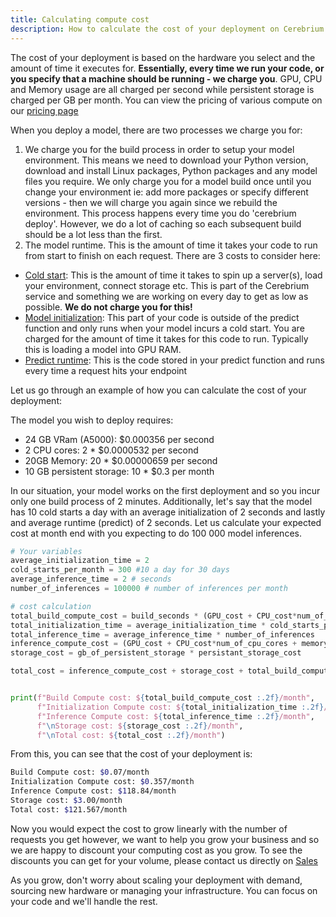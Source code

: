 ```yaml
---
title: Calculating compute cost
description: How to calculate the cost of your deployment on Cerebrium
---
```


The cost of your deployment is based on the hardware you select and the amount of time it executes for. <b>Essentially, every time we run your code, or you specify that a
machine should be running - we charge you</b>. GPU, CPU and Memory usage are all charged per second while persistent storage is charged per GB per month. You can
view the pricing of various compute on our [pricing page](https://www.cerebrium.ai/pricing)

When you deploy a model, there are two processes we charge you for:

1. We charge you for the build process in order to setup your model environment. This means we need to download your Python version, download and install Linux packages, Python packages
   and any model files you require. We only charge you for a model build once until you change your environment ie: add more packages or specify different versions - then we will charge you again since
   we rebuild the environment. This process happens every time you do 'cerebrium deploy'. However, we do a lot of caching so each subsequent build should be a lot less than the first.
2. The model runtime. This is the amount of time it takes your code to run from start to finish on each request. There are 3 costs to consider here:

- <u>Cold start</u>: This is the amount of time it takes to spin up a server(s),
  load your environment, connect storage etc. This is part of the Cerebrium
  service and something we are working on every day to get as low as possible. <b>We do not charge you for this!</b>
- <u>Model initialization</u>: This part of your code is outside of the predict
  function and only runs when your model incurs a cold start. You are charged
  for the amount of time it takes for this code to run. Typically this is
  loading a model into GPU RAM.
- <u>Predict runtime</u>: This is the code stored in your predict function and
  runs every time a request hits your endpoint

Let us go through an example of how you can calculate the cost of your deployment:

The model you wish to deploy requires:

- 24 GB VRam (A5000): $0.000356 per second
- 2 CPU cores: 2 \* $0.0000532 per second
- 20GB Memory: 20 \* $0.00000659 per second
- 10 GB persistent storage: 10 \* $0.3 per month

In our situation, your model works on the first deployment and so you incur only one build process of 2 minutes. Additionally, let's say that the model has 10 cold starts a day with an average initialization of 2 seconds and lastly and average runtime (predict) of 2 seconds. Let us calculate your
expected cost at month end with you expecting to do 100 000 model inferences.

```python
# Your variables
average_initialization_time = 2
cold_starts_per_month = 300 #10 a day for 30 days
average_inference_time = 2 # seconds
number_of_inferences = 100000 # number of inferences per month

# cost calculation
total_build_compute_cost = build_seconds * (GPU_cost + CPU_cost*num_of_cpu_cores + memory_cost*gb_of_RAM )
total_initialization_time = average_initialization_time * cold_starts_per_month
total_inference_time = average_inference_time * number_of_inferences
inference_compute_cost = (GPU_cost + CPU_cost*num_of_cpu_cores + memory_cost*gb_of_RAM ) * total_inference_time
storage_cost = gb_of_persistent_storage * persistant_storage_cost

total_cost = inference_compute_cost + storage_cost + total_build_compute_cost + total_initialization_time


print(f"Build Compute cost: ${total_build_compute_cost :.2f}/month",
      f"Initialization Compute cost: ${total_initialization_time :.2f}/month",
      f"Inference Compute cost: ${total_inference_time :.2f}/month",
      f"\nStorage cost: ${storage_cost :.2f}/month",
      f"\nTotal cost: ${total_cost :.2f}/month")
```

From this, you can see that the cost of your deployment is:

```bash
Build Compute cost: $0.07/month
Initialization Compute cost: $0.357/month
Inference Compute cost: $118.84/month
Storage cost: $3.00/month
Total cost: $121.567/month
```

Now you would expect the cost to grow linearly with the number of requests you get however, we want to help you grow your business and so we are happy to discount your computing cost as you grow.
To see the discounts you can get for your volume, please contact us directly on [Sales](mailto:sales@cerebrium.ai)

As you grow, don't worry about scaling your deployment with demand, sourcing new hardware or managing your infrastructure. You can focus on your code and we'll handle the rest.
